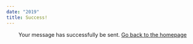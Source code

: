 ```yaml
---
date: "2019"
title: Success!
---
```


<center>

Your message has successfully be sent. 
[Go back to the homepage](https://iceanalysis.com)

</center>
